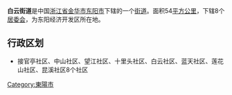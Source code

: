{{Unreferenced|time=2016-07-17T03:29:26+00:00}}
{{中国乡级行政区
| 行政区全称 = 白云街道
| 景观照片文件名 =
| 景观照片描述 =
| 汉语拼音 = baiyun Jiedao
| 通用拼音 =
| 注音符號 =
| 其它标音类型1 =
| 其它标音1 =
| 其它标音类型2 =
| 其它标音2 =
| 其它语言类型1 = [[英语|英语]]
| 其它语言地名1 = Baiyun Sub-district
| 其它语言类型2 =
| 其它语言地名2 =
| 上级行政区 = [[浙江省|浙江省]][[金华市|金华市]][[东阳市|东阳市]]
| 行政区类别 = [[街道_(行政区划)|街道]]
| 行政区划代码 =
| 地理坐标 =
| 总面积 = 54[[平方公里|平方公里]]
| 户籍人口 = 
| 户籍人口年份 = 
| 常住人口 =
| 常住人口年份 =
| 人口密度 = 
| 行政区划 = 辖8个[[居委会|居委会]]
| 官方网站 =
| 政府驻地 =
| 邮政编码 = 
| 毗邻行政区 = 
| 位置图文件名 =
| 位置图描述 =

}}
'''白云街道'''是中国[[浙江省|浙江省]][[金华市|金华市]][[东阳市|东阳市]]下辖的一个[[街道_(行政区划)|街道]]。面积54[[平方公里|平方公里]]，下辖8个[[居委会|居委会]]，为东阳经济开发区所在地。

== 行政区划 ==
* 接官亭社区、中山社区、望江社区、十里头社区、白云社区、蓝天社区、莲花山社区、昆溪社区8个社区
{{东阳市行政区划}}


[[Category:東陽市|Category:東陽市]]